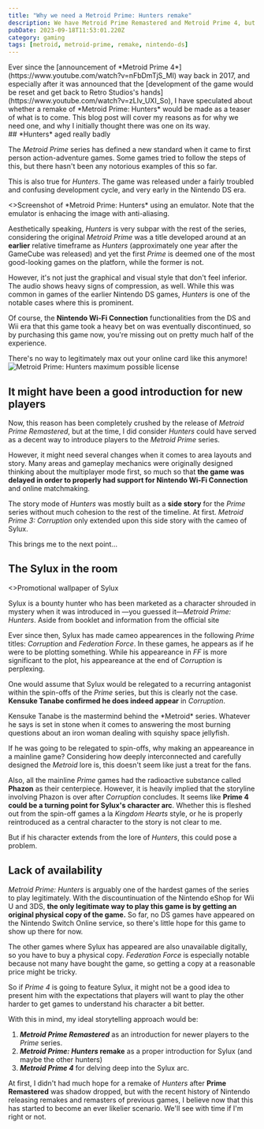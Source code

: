 ```yaml
---
title: "Why we need a Metroid Prime: Hunters remake"
description: We have Metroid Prime Remastered and Metroid Prime 4, but not Hunters?
pubDate: 2023-09-18T11:53:01.220Z
category: gaming
tags: [metroid, metroid-prime, remake, nintendo-ds]
---
```




<PlayerLink id="metroid-prime-hunters/menu-theme" />
<div class="feed-preview">
Ever since the [announcement of *Metroid Prime 4*](https://www.youtube.com/watch?v=nFbDmTjS_MI) way back in 2017, and especially after it was announced that the [development of the game would be reset and get back to Retro Studios's hands](https://www.youtube.com/watch?v=zLIv_UXI_So), I have speculated about whether a remake of *Metroid Prime: Hunters* would be made as a teaser of what is to come. This blog post will cover my reasons as for why we need one, and why I initially thought there was one on its way.
</div>
## *Hunters* aged really badly

The *Metroid Prime* series has defined a new standard when it came to first person action-adventure games. Some games tried to follow the steps of this, but there hasn't been any notorious examples of this so far.

This is also true for *Hunters*. The game was released under a fairly troubled and confusing development cycle, and very early in the Nintendo DS era.

<Picture src={Hunters1} alt="Metroid Prime: Hunters screenshot" width={768}>
    <>Screenshot of *Metroid Prime: Hunters* using an emulator. Note that the emulator is enhacing the image with anti-aliasing.</>
</Picture>

Aesthetically speaking, *Hunters* is very subpar with the rest of the series, considering the original *Metroid Prime* was a title developed around at an **earlier** relative timeframe as *Hunters* (approximately one year after the GameCube was released) and yet the first *Prime* is deemed one of the most good-looking games on the platforn, while the former is not.

However, it's not just the graphical and visual style that don't feel inferior. The audio shows heavy signs of compression, as well. While this was common in games of the earlier Nintendo DS games, *Hunters* is one of the notable cases where this is prominent.

Of course, the **Nintendo Wi-Fi Connection** functionalities from the DS and Wii era that this game took a heavy bet on was eventually discontinued, so by purchasing this game now, you're missing out on pretty much half of the experience.

<TextBubble position="bottom" alignment="far" theme="yonic">
    There's no way to legitimately max out your online card like this anymore!
    <Image class="scalable" src={HuntersLicense} alt="Metroid Prime: Hunters maximum possible license" width={624} />
</TextBubble>
<Chara name="yonic" set="summer" sprite="persuasive" thoughts="My license isn't this shiny, though..." />

## It might have been a good introduction for new players

Now, this reason has been completely crushed by the release of *Metroid Prime Remastered*, but at the time, I did consider *Hunters* could have served as a decent way to introduce players to the *Metroid Prime* series.

However, it might need several changes when it comes to area layouts and story. Many areas and gameplay mechanics were originally designed thinking about the multiplayer mode first, so much so that **the game was delayed in order to properly had support for Nintendo Wi-Fi Connection** and online matchmaking.

The story mode of *Hunters* was mostly built as a **side story** for the *Prime* series without much cohesion to the rest of the timeline. At first. *Metroid Prime 3: Corruption* only extended upon this side story with the cameo of Sylux.

This brings me to the next point...

## The Sylux in the room

<Picture src={HuntersSylux} alt="Sylux" width={768}>
    <>Promotional wallpaper of Sylux</>
</Picture>

Sylux is a bounty hunter who has been marketed as a character shrouded in mystery when it was introduced in &mdash;you guessed it&mdash;*Metroid Prime: Hunters*. Aside from booklet and information from the official site

Ever since then, Sylux has made cameo appearences in the following *Prime* titles: *Corruption* and *Federation Force*. In these games, he appears as if he were to be plotting something. While his appeareance in *FF* is more significant to the plot, his appeareance at the end of *Corruption* is perplexing.

One would assume that Sylux would be relegated to a recurring antagonist within the spin-offs of the *Prime* series, but this is clearly not the case. **Kensuke Tanabe confirmed he does indeed appear** in *Corruption*.

<TextBubble position="bottom" alignment="far" theme="yonic">
    Kensuke Tanabe is the mastermind behind the *Metroid* series. Whatever he says is set in stone when it comes to answering the most burning questions about an iron woman dealing with squishy space jellyfish.
</TextBubble>
<Chara name="yonic" set="summer" sprite="thinking" thoughts="That's a really stupid description for Metroid!" />

If he was going to be relegated to spin-offs, why making an appeareance in a mainline game? Considering how deeply interconnected and carefully designed the *Metroid* lore is, this doesn't seem like just a treat for the fans.

Also, all the mainline *Prime* games had the radioactive substance called **Phazon** as their centerpiece. However, it is heavily implied that the storyline involving Phazon is over after *Corruption* concludes. It seems like **Prime 4 could be a turning point for Sylux's character arc**. Whether this is fleshed out from the spin-off games a la *Kingdom Hearts* style, or he is properly reintroduced as a central character to the story is not clear to me.

But if his character extends from the lore of *Hunters*, this could pose a problem.

## Lack of availability

*Metroid Prime: Hunters* is arguably one of the hardest games of the series to play legitimately. With the discountinuation of the Nintendo eShop for Wii U and 3DS, **the only legitimate way to play this game is by getting an original physical copy of the game.** So far, no DS games have appeared on the Nintendo Switch Online service, so there's little hope for this game to show up there for now.

The other games where Sylux has appeared are also unavailable digitally, so you have to buy a physical copy. *Federation Force* is especially notable because not many have bought the game, so getting a copy at a reasonable price might be tricky.

So if *Prime 4* is going to feature Sylux, it might not be a good idea to present him with the expectations that players will want to play the other harder to get games to understand his character a bit better.

With this in mind, my ideal storytelling approach would be:

1. ***Metroid Prime Remastered*** as an introduction for newer players to the *Prime* series.
2. ***Metroid Prime: Hunters* remake** as a proper introduction for Sylux (and maybe the other hunters)
3. ***Metroid Prime 4*** for delving deep into the Sylux arc.

At first, I didn't had much hope for a remake of *Hunters* after **Prime Remastered** was shadow dropped, but with the recent history of Nintendo releasing remakes and remasters of previous games, I believe now that this has started to become an ever likelier scenario. We'll see with time if I'm right or not.